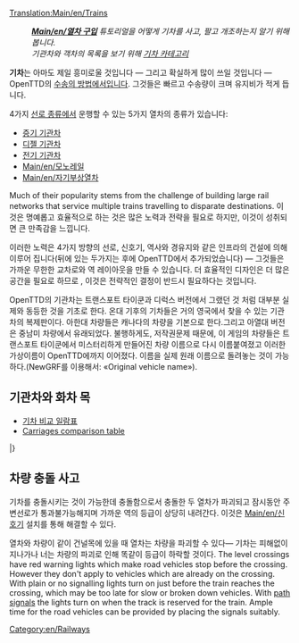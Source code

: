 [[Translation:Main/en/Trains]]{{en/-}}{{en/Table of contents}}
:'''''[[Main/en/열차 구입]]''' 튜토리얼을 어떻게 기차를 사고, 팔고 개조하는지 알기 위해 봅니다.''
:''기관차와 객차의 목록을 보기 위해 [[Main/en/카테고리:기차|기차 카테고리]]''

'''기차'''는 아마도 제일 흥미로울 것입니다 — 그리고 확실하게 많이 쓰일 것입니다 — OpenTTD의 [[Main/en/차량|수송의 방법]]에서입니다. 그것들은 빠르고 수송량이 크며 유지비가 적게 듭니다. 

4가지 [[Main/en/선로 종류|선로 종류]]에서 운행할 수 있는 5가지 열차의 종류가 있습니다:
* [[Main/en/선로|증기 기관차]]
* [[Main/en/선로|디젤 기관차]]
* [[Main/en/전기 선로|전기 기관차]]
* [[Main/en/모노레일]]
* [[Main/en/자기부상열차]]

Much of their popularity stems from the challenge of building large rail networks that service multiple trains travelling to disparate destinations. 이것은 명예롭고 효율적으로 하는 것은 많은 노력과 전략을 필요로 하지만, 이것이 성취되면 큰 만족감을 느낍니다.

이러한 노력은 4가지 방향의 선로, 신호기, 역사와 경유지와 같은 인프라의 건설에 의해 이루어 집니다(뒤에 있는 두가지는 후에 OpenTTD에서 추가되었습니다) — 그것들은 가까운 무한한 교차로와 역 레이아웃을 만들 수 있습니다. 더 효율적인 디자인은 더 많은 공간을 필요로 하므로 , 이것은 전략적인 결정이 반드시 필요하다는 것입니다.

OpenTTD의 기관차는 트랜스포트 타이쿤과 디럭스 버전에서 그랬던 것 처럼 대부분 실제와 동등한 것을 기초로 한다. 온대 기후의 기차들은 거의 영국에서 찾을 수 있는 기관차의 복제판이다. 아한대 차량들은 캐나다의 차량을 기본으로 한다.그리고 아열대 버전은 중남미 차량에서 유래되었다. 불행하게도, 저작권문제 때문에, 이 게임의 차량들은 트랜스포트 타이쿤에서 미스터리하게 만들어진 차량 이름으로 다시 이름붙여졌고 이러한 가상이름이 OpenTTD에까지 이어졌다. 이름을 실제 원래 이름으로 돌려놓는 것이 가능하다.(NewGRF를 이용해서: «Original vehicle name»).

==기관차와 화차 목==

* [[Main/en/Train Comparison|기차 비교 일람표]]
* [[Main/en/Carriages Comparison|Carriages comparison table]]

{{Template:VehicleTable/Start}}
{{Template:VehicleTable/Header|증기 기관차}}
{{Template:VehicleTable/Row
|
*[[File:en/Kirbypaultank.png|Kirby Paul Tank Engine]] [[Main/en/Kirby Paul Tank]]
*[[File:en/Chaneyjubilee.png|Chaney "Jubilee" Engine]] [[Main/en/Chaney "Jubilee"]]
*[[File:en/Ginzua4.png|Ginzu "A4" Engine]] [[Main/en/Ginzu "A4"]]
*[[File:en/Sh8p.png|SH "8P" Engine]] [[Main/en/SH "8P"]]
|
*[[File:en/Wills280.png|Wills 2-8-0 Engine]] [[Main/en/Wills 2-8-0]]
|
*[[File:en/Wills280.png|Wills 2-8-0 Engine]] [[Main/en/Wills 2-8-0]]
|
*[[File:en/Powernautchoochoo.png|Ploddyphut Choo-Choo Engine]] [[Main/en/Ploddyphut Choo-Choo]]
*[[File:en/Ploddyphutchoochoo.png|Powernaut Choo-Choo Engine]] [[Main/en/Powernaut Choo-Choo]]
*[[File:en/Mightymoverchoochoo.png|Might Mover Choo-Choo Engine]] [[Main/en/Mightymover Choo-Choo]]
}}
{{Template:VehicleTable/Header|디젤 기관차}}
{{Template:VehicleTable/Row
|
*[[File:en/Manleymoreldmu.png|Manley-Morel DMU Engine]] [[Main/en/Manley-Morel DMU]]
*[[File:en/Shhendry25.png|SH/Hendry "25" Engine]] [[Main/en/SH/Hendry "25"]]
*[[File:en/Floss47.png|Floss "47" Engine]] [[Main/en/Floss "47"]]
*[[File:en/Uu37.png|UU "37" Engine]] [[Main/en/UU "37"]]
*[[File:en/Sh125.png|SH "125" Engine]] [[Main/en/SH "125"]]
*[[File:en/Dash.png|"Dash" Engine]] [[Main/en/Dash|"Dash"]]
|
*[[File:en/Mjs250.png|MJS 250 Engine]] [[Main/en/MJS250]]
*[[File:en/Kelling3100.png|Kelling 3100 Engine]] [[Main/en/Kelling 3100]]
*[[File:en/Cs4000.png|CS4000 Engine]] [[Main/en/CS4000]]
*[[File:en/Cs2400.png|CS2400 Engine]] [[Main/en/CS2400]]
*[[File:en/Mjs1000.png|MJS 1000 Engine]] [[Main/en/MJS 1000]]
*[[File:en/Centennial.png|Centennial Engine]] [[Main/en/Centennial]]
*[[File:en/Turnerturbo.png|Turner Turbo]] [[Main/en/Turner Turbo]]
|
*[[File:en/Mjs250.png|MJS 250 Engine]] [[Main/en/MJS250]]
*[[File:en/Kelling3100.png|Kelling 3100 Engine]] [[Main/en/Kelling 3100]]
*[[File:en/Cs4000.png|CS4000 Engine]] [[Main/en/CS4000]]
*[[File:en/Cs2400.png|CS2400 Engine]] [[Main/en/CS2400]]
*[[File:en/Mjs1000.png|MJS 1000 Engine]] [[Main/en/MJS 1000]]
*[[File:en/Centennial.png|Centennial Engine]] [[Main/en/Centennial]]
*[[File:en/Turnerturbo.png|Turner Turbo]] [[Main/en/Turner Turbo]]
|
*[[File:en/Ploddyphutdiesel.png|Ploddyphut Diesel]] [[Main/en/Ploddyphut Diesel]]
*[[File:en/Powernautdiesel.png|Powernaut Diesel]] [[Main/en/Powernaut Diesel]]
}}
{{Template:VehicleTable/Header|전기 기관차}}
{{Template:VehicleTable/Row
|
*[[File:en/Sh30.png|SH "30" Engine]] [[Main/en/SH "30"]]
*[[File:en/Sh40.png|SH "40" Engine]] [[Main/en/SH "40"]]
*[[File:en/Tim.png|"T.I.M" Engine]] [[Main/en/T.I.M|"T.I.M."]]
*[[File:en/Asiastar.png|"Asiastar" Engine]] [[Main/en/AsiaStar|"AsiaStar"]]
|
없음
|
없음
|
없음
}}
{{Template:VehicleTable/Header|모노레일}}
{{Template:VehicleTable/Row
|
*[[File:en/X2001.png|X2001 Monorail Engine]] [[Main/en/X2001|'X2001']]
*[[File:en/Millenniumz1.png|Milennium 'Z1' Monorail Engine]] [[Main/en/Millennium Z1|'Millennium Z1']]
|
*[[File:en/X2001.png|X2001 Monorail Engine]] [[Main/en/X2001|'X2001']]
*[[File:en/Millenniumz1.png|Milennium 'Z1' Monorail Engine]] [[Main/en/Millennium Z1|'Millennium Z1']]
|
*[[File:en/X2001.png|X2001 Monorail Engine]] [[Main/en/X2001|'X2001']]
*[[File:en/Millenniumz1.png|Milennium 'Z1' Monorail Engine]] [[Main/en/Millennium Z1|'Millennium Z1']]
|
*[[File:en/Wizzowowz99.png|Wizzowow 'Z99' Monorail Engine]] [[Main/en/Wizzowow Z99]]
}}
{{Template:VehicleTable/Header|자기부상열차}}
{{Template:VehicleTable/Row
|
*[[File:en/Lev1leviathan.png|MagLev Engine 1: Leviathan]] [[Main/en/Lev1 'Leviathan']]
*[[File:en/Lev2cyclops.png|MagLev Engine 2: Cyclops]] [[Main/en/Lev2 'Cyclops']]
*[[File:en/Lev3pegasus.png|MagLev Engine 3: Pegasus]] [[Main/en/Lev3 'Pegasus']]
*[[File:en/Lev4chimaerarhead.png|MagLev Engine 4: Chimaera (front)]] [[Main/en/Lev4 'Chimaera']]
|
*[[File:en/Lev1leviathan.png|MagLev Engine 1: Leviathan]] [[Main/en/Lev1 'Leviathan']]
*[[File:en/Lev2cyclops.png|MagLev Engine 2: Cyclops]] [[Main/en/Lev2 'Cyclops']]
*[[File:en/Lev3pegasus.png|MagLev Engine 3: Pegasus]] [[Main/en/Lev3 'Pegasus']]
*[[File:en/Lev4chimaerarhead.png|MagLev Engine 4: Chimaera (front)]] [[Main/en/Lev4 'Chimaera']]
|
*[[File:en/Lev1leviathan.png|MagLev Engine 1: Leviathan]] [[Main/en/Lev1 'Leviathan']]
*[[File:en/Lev2cyclops.png|MagLev Engine 2: Cyclops]] [[Main/en/Lev2 'Cyclops']]
*[[File:en/Lev3pegasus.png|MagLev Engine 3: Pegasus]] [[Main/en/Lev3 'Pegasus']]
*[[File:en/Lev4chimaerarhead.png|MagLev Engine 4: Chimaera (front)]] [[Main/en/Lev4 'Chimaera']]
|
*[[File:en/Wizzowowrocketeer.png|Toyland Wizzowow Rocketeer]] [[Main/en/Wizzowow Rocketeer]]
}}
{{Template:VehicleTable/Header|화물차}}
{{Template:VehicleTable/Row
|
*[[File:en/Passengercarriage.png|Standard Passenger Carriage]] [[Main/en/Passenger Carriage|승객 수송차량]]
*[[File:en/Mailvan.png|Standard Mail Van]] [[Main/en/Mail Van|우편 수송차량]]
*[[File:en/Oiltanker.png|Standard Oil Tanker]] [[Main/en/Oil Tanker|석유 수송차량]]
*[[File:en/Grainhopper.png|Standard Grain Hopper]] [[Main/en/Grain Hopper|곡물 수송차량]]
*[[File:en/Goodsvan.png|Standard Goods Van]] [[Main/en/Goods Van|상품 수송차량]]
*[[File:en/Woodtruck.png|Standard Wood Truck]] [[Main/en/Wood Truck|목재 수송차량]]
*[[File:en/Armouredvan.png|Standard Armoured Van]] [[Main/en/Armoured Van|귀금속 수송차량]]
*[[File:en/Steeltruck.png|Standard Steel Truck]] [[Main/en/Steel Truck|철 수송차량]]
*[[File:en/Coaltruck.png|Standard Coal Truck]] [[Main/en/Coal Car|석탄 수송차량]]
*[[File:en/Livestockvan.png|Standard Livestock Van]] [[Main/en/Livestock Van|가축 수송차량]]
*[[File:en/Ironorehopper.png|Standard Iron Ore Hopper]] [[Main/en/Iron Ore Hopper|철광석 수송차량]]
|
*[[File:en/Passengercarriagex.png|Tropical and Sub-arctic Passenger Carriage]] [[Main/en/Passenger Carriage|승객 수송차량]]
*[[File:en/Mailvan.png|Standard Mail Van]] [[Main/en/Mail Van|우편 수송차량]]
*[[File:en/Oiltanker.png|Standard Oil Tanker]] [[Main/en/Oil Tanker|석유 수송차량]]
*[[File:en/Grainhopper.png|Standard Grain Hopper]] [[Main/en/Grain Hopper|곡물 수송차량]]
*[[File:en/Goodsvan.png|Standard Goods Van]] [[Main/en/Goods Van|상품 수송차량]]
*[[File:en/Woodtruck.png|Standard Wood Truck]] [[Main/en/Wood Truck|목재 수송차량]]
*[[File:en/Armouredvan.png|Standard Armoured Van]] [[Main/en/Armoured Van|귀금속 수송차량]]
*[[File:en/Papertruck.png|Tropical and Sub-arctic Paper Truck]] [[Main/en/Paper Truck]]
*[[File:en/Coaltruck.png|Standard Coal Truck]] [[Main/en/Coal Car|석탄 수송차량]]
*[[File:en/Livestockvan.png|Standard Livestock Van]] [[Main/en/Livestock Van|가축 수송차량]]
*[[File:en/Foodvan.png|Tropical and Sub-arctic Food Van]] [[Main/en/Food Van]]
|
*[[File:en/Passengercarriagex.png|Tropical and Sub-arctic Passenger Carriage]] [[Main/en/Passenger Carriage|승객 수송차량]]
*[[File:en/Mailvan.png|Standard Mail Van]] [[Main/en/Mail Van|우편 수송차량]]
*[[File:en/Oiltanker.png|Standard Oil Tanker]] [[Main/en/Oil Tanker|석유 수송차량]]
*[[File:en/Grainhopper.png|Standard Grain Hopper]] [[Main/en/Grain Hopper|곡물 수송차량]]
*[[File:en/Goodsvan.png|Standard Goods Van]] [[Main/en/Goods Van|상품 수송차량]]
*[[File:en/Woodtruck.png|Standard Wood Truck]] [[Main/en/Wood Truck|목재 수송차량]]
*[[File:en/Armouredvan.png|Standard Armoured Van]] [[Main/en/Armoured Van]]
*[[File:en/Rubbertruck.png|Tropcial Rubber Truck]] [[Main/en/Rubber Truck]]
*[[File:en/Watertanker.png|Tropical Water Tanker]] [[Main/en/Water Tanker]]
*[[File:en/Copperorehopper.png|Tropical Copper Ore Hopper]] [[Main/en/Copper Ore Hopper]]
*[[File:en/Foodvan.png|Tropical and Sub-arctic Food Van]] [[Main/en/Food Van]]
*[[File:en/Fruittruck.png|Tropical Fruit Truck]] [[Main/en/Fruit Truck|과일 수송차량]]
|
*[[File:en/Passengercarriagetoyland.png|Standard Passenger Carriage]] [[Main/en/Passenger Carriage]]
*[[File:en/Mailvanx.png|Standard Mail Van]] [[Main/en/Mail Van]]
*[[File:en/Colatanker.png|Toyland Cola Tanker]] [[Main/en/Cola Tanker]]
*[[File:en/Toffeehopper.png|Toyland Toffee Hopper]] [[Main/en/Toffee Hopper]]
*[[File:en/Sweetvan.png|Toyland Sweet Van]] [[Main/en/Sweet Van]]
*[[File:en/Plastictruck.png|Toyland Plastic Truck]] [[Main/en/Plastic Truck]]
*[[File:en/Bubblevan.png|Toyland Bubble Van]] [[Main/en/Bubble Van]]
*[[File:en/Fuzzydrinktruck.png|Toyland Fuzzy Drink Truck]] [[Main/en/Fizzy Drink Truck]]
*[[File:en/Sugartruck.png|Toyland Sugar Truck]] [[Main/en/Sugar Truck]]
*[[File:en/Toyvan.png|Toyland Toy Van]] [[Main/en/Toy Van]]
*[[File:en/Candyflosshopper.png|Toyland Candyfloss Hopper]] [[Main/en/Candyfloss Hopper]]
*[[File:en/Batterytruck.png|Toyland Battery Truck]] [[Main/en/Battery Truck]]
}}
|}

==차량 충돌 사고==
기차를 충돌시키는 것이 가능한데 충돌함으로서 충돌한 두 열차가 파괴되고 잠시동안 주변선로가 통과불가능해지며 가까운 역의 등급이 상당히 내려간다. 이것은 [[Main/en/신호기]] 설치를 통해 해결할 수 있다.

열차와 차량이 같이 건널목에 있을 때 열차는 차량을 파괴할 수 있다— 기차는 피해없이 지나가나 너는 차량의 파괴로 인해 똑같이 등급이 하락할 것이다. The level crossings have red warning lights which make road vehicles stop before the crossing. However they don't apply to vehicles which are already on the crossing. With plain or no signalling lights turn on just before the train reaches the crossing, which may be too late for slow or broken down vehicles. With [[Main/en/Signals#Path Signals|path signals]] the lights turn on when the track is reserved for the train. Ample time for the road vehicles can be provided by placing the signals suitably.

[[Category:en/Railways]]